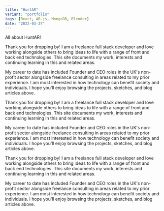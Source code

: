 ```yaml
---
title: "HuntAR"
variant: "portfolio"
tags: [React, AR.js, MongoDB, Blender]
date: "2022-03-27"
---
```

All about HuntAR!

Thank you for dropping by! I am a freelance full stack developer and love working alongside others to bring ideas to life with a range of front and back end technologies. This site documents my work, interests and continuing learning in this and related areas.

My career to date has included Founder and CEO roles in the UK's non-profit sector alongside freelance consulting in areas related to my prior experience. I am most interested in how technology can benefit society and individuals. I hope you'll enjoy browsing the projects, sketches, and blog articles above.

Thank you for dropping by! I am a freelance full stack developer and love working alongside others to bring ideas to life with a range of front and back end technologies. This site documents my work, interests and continuing learning in this and related areas.

My career to date has included Founder and CEO roles in the UK's non-profit sector alongside freelance consulting in areas related to my prior experience. I am most interested in how technology can benefit society and individuals. I hope you'll enjoy browsing the projects, sketches, and blog articles above.

Thank you for dropping by! I am a freelance full stack developer and love working alongside others to bring ideas to life with a range of front and back end technologies. This site documents my work, interests and continuing learning in this and related areas.

My career to date has included Founder and CEO roles in the UK's non-profit sector alongside freelance consulting in areas related to my prior experience. I am most interested in how technology can benefit society and individuals. I hope you'll enjoy browsing the projects, sketches, and blog articles above.